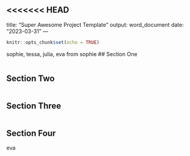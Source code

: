 <<<<<<< HEAD
---
title: "Super Awesome Project Template"
output: word_document
date: "2023-03-31"
---

```r
knitr::opts_chunk$set(echo = TRUE)
```
sophie, tessa, julia, eva
from sophie 
## Section One

```r

```


## Section Two

```r

```

## Section Three

```r

```


## Section Four
eva

```r

```
